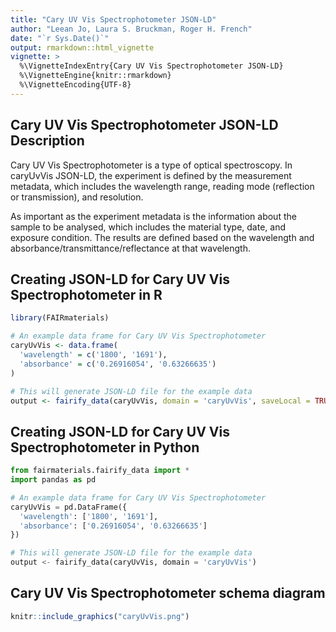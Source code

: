 ```yaml
---
title: "Cary UV Vis Spectrophotometer JSON-LD"
author: "Leean Jo, Laura S. Bruckman, Roger H. French"
date: "`r Sys.Date()`"
output: rmarkdown::html_vignette
vignette: >
  %\VignetteIndexEntry{Cary UV Vis Spectrophotometer JSON-LD}
  %\VignetteEngine{knitr::rmarkdown}
  %\VignetteEncoding{UTF-8}
---
```


Cary UV Vis Spectrophotometer JSON-LD Description
-----------------------------------
Cary UV Vis Spectrophotometer is a type of optical spectroscopy. In caryUvVis JSON-LD, the experiment is defined by the measurement metadata, which includes the wavelength range, reading mode (reflection or transmission), and resolution.

As important as the experiment metadata is the information about the sample to be analysed, which includes the material type, date, and exposure condition. The results are defined based on the wavelength and absorbance/transmittance/reflectance at that wavelength.

Creating JSON-LD for Cary UV Vis Spectrophotometer in R
------------------------------------------
```r
library(FAIRmaterials)

# An example data frame for Cary UV Vis Spectrophotometer
caryUvVis <- data.frame(
  'wavelength' = c('1800', '1691'),
  'absorbance' = c('0.26916054', '0.63266635')
)

# This will generate JSON-LD file for the example data
output <- fairify_data(caryUvVis, domain = 'caryUvVis', saveLocal = TRUE)
```

Creating JSON-LD for Cary UV Vis Spectrophotometer in Python
------------------------------------------
```python
from fairmaterials.fairify_data import *
import pandas as pd

# An example data frame for Cary UV Vis Spectrophotometer
caryUvVis = pd.DataFrame({
  'wavelength': ['1800', '1691'],
  'absorbance': ['0.26916054', '0.63266635']
})

# This will generate JSON-LD file for the example data
output <- fairify_data(caryUvVis, domain = 'caryUvVis')
```

Cary UV Vis Spectrophotometer schema diagram
--------------------------

```r
knitr::include_graphics("caryUvVis.png")
```


